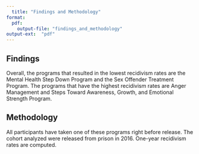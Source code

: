 ```yaml
---
  title: "Findings and Methodology"
format:
  pdf: 
    output-file: "findings_and_methodology"
output-ext:  "pdf"
---
```

  
## Findings
  
Overall, the programs that resulted in the lowest recidivism rates are the Mental Health Step Down Program and the Sex Offender Treatment Program. The programs that have the highest recidivism rates are Anger Management and Steps Toward Awareness, Growth, and Emotional Strength Program. 

## Methodology

All participants have taken one of these programs right before release. The cohort analyzed were released from prison in 2016. One-year recidivism rates are computed. 